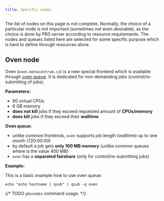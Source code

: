 ```yaml
---
title: Specific nodes
---
```

<Callout  type="warn" title="Warning">
    The list of nodes on this page is not complete. Normally, the choice of a particular node is not important (sometimes not even desirable), as the choice is done by PBS server according to resource requirements. The nodes and queues listed here are selected for some specific purpose which is hard to define through resources alone.
</Callout>

## Oven node

Oven (`oven.metacentrum.cz`) is a new special frontend which is available through [oven queue](https://metavo.metacentrum.cz/pbsmon2/queue/oven@pbs-m1.metacentrum.cz). It is dedicated for non-demanding jobs (control/re-submitting of jobs).

**Parameters:**

- 80 virtual CPUs
- 8 GB memory
- **does not kill** jobs if they exceed requested amount of **CPUs/memory**
- **does kill** jobs if they exceed their **walltime**

**Oven queue:**

- unlike common frontends, `oven` supports job length (walltime) up to one month (720:00:00)
- by default a job gets **only 100 MB memory** (unlike common queues where is the value 400 MB)
- `oven` has a **separated fairshare** (only for control/re-submitting jobs)

**Example:**

This is a basic example how to use oven queue:

    echo "echo hostname | qsub" | qsub -q oven


{/* TODO
`pbsnodes` command usage.
*/}


